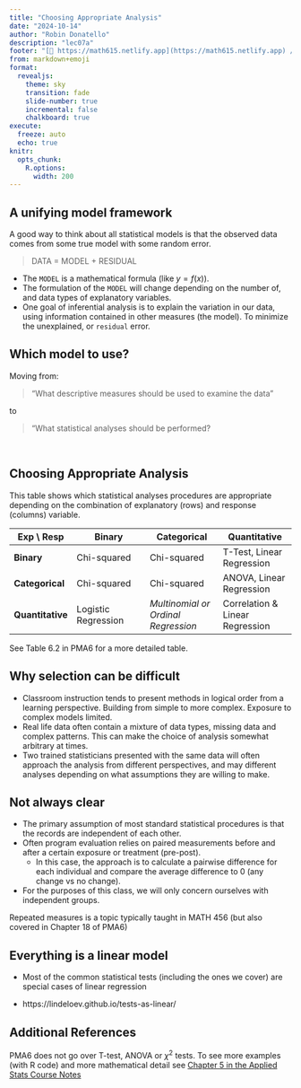 ```yaml
---
title: "Choosing Appropriate Analysis"
date: "2024-10-14"
author: "Robin Donatello"
description: "lec07a"
footer: "[🔗 https://math615.netlify.app](https://math615.netlify.app) / Stat Inference via Models"
from: markdown+emoji
format: 
  revealjs:
    theme: sky
    transition: fade
    slide-number: true
    incremental: false 
    chalkboard: true
execute:
  freeze: auto
  echo: true
knitr:
  opts_chunk: 
    R.options:
      width: 200
---
```


## A unifying model framework {.smaller}

A good way to think about all statistical models is that the observed data comes from some true model with some random error.

> DATA = MODEL + RESIDUAL

-   The `MODEL` is a mathematical formula (like $y = f(x)$).
-   The formulation of the `MODEL` will change depending on the number of, and data types of explanatory variables.
-   One goal of inferential analysis is to explain the variation in our data, using information contained in other measures (the model). To minimize the unexplained, or `residual` error.

## Which model to use?

Moving from:

> "What descriptive measures should be used to examine the data"

to

> "What statistical analyses should be performed?

\



## Choosing Appropriate Analysis {.smaller}

This table shows which statistical analyses procedures are appropriate depending on the combination of explanatory (rows) and response (columns) variable. 


| Exp \\ Resp      | Binary              | **Categorical**                     | **Quantitative**                |
|---------------|-------------------|-------------------|-------------------|
| **Binary**       | Chi-squared         | Chi-squared                         | T-Test, Linear Regression       |
| **Categorical**  | Chi-squared         | Chi-squared                         | ANOVA, Linear Regression        |
| **Quantitative** | Logistic Regression | *Multinomial or Ordinal Regression* | Correlation & Linear Regression |


See Table 6.2 in PMA6 for a more detailed table. 

## Why selection can be difficult

::: incremental
-   Classroom instruction tends to present methods in logical order from a learning perspective. Building from simple to more complex. Exposure to complex models limited.
-   Real life data often contain a mixture of data types, missing data and complex patterns. This can make the choice of analysis somewhat arbitrary at times.
-   Two trained statisticians presented with the same data will often approach the analysis from different perspectives, and may different analyses depending on what assumptions they are willing to make.
:::

## Not always clear {.smaller}

-   The primary assumption of most standard statistical procedures is that the records are independent of each other.
-   Often program evaluation relies on paired measurements before and after a certain exposure or treatment (pre-post).
    -   In this case, the approach is to calculate a pairwise difference for each individual and compare the average difference to 0 (any change vs no change).
-   For the purposes of this class, we will only concern ourselves with independent groups.

Repeated measures is a topic typically taught in MATH 456 (but also covered in Chapter 18 of PMA6)

## Everything is a linear model

* Most of the common statistical tests (including the ones we cover) are special cases of linear regression

* https://lindeloev.github.io/tests-as-linear/

## Additional References

PMA6 does not go over T-test, ANOVA or $\chi^{2}$ tests. To see more examples (with R code) and more mathematical detail see [Chapter 5 in the Applied Stats Course Notes](https://norcalbiostat.github.io/AppliedStatistics_notes/bivariate-analysis.html)

